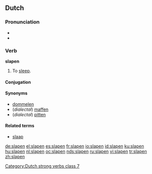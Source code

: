 ==Dutch==

===Pronunciation===
* {{IPA|[ˈslapən]|lang=nl}}
* {{hyphenation|sla|pen}}

===Verb===
'''slapen'''
# To [[sleep]].

====Conjugation====
{{nl-verb|slaap|slaapt|sliep|sliepen|hebben|geslapen|slape}}

[[Category:Dutch strong verbs class 7]]

====Synonyms====
* [[dommelen]]
* (''dialectal'') [[maffen]]
* (''dialectal'') [[pitten]]

====Related terms====
* [[slaap]]

[[de:slapen]]
[[el:slapen]]
[[es:slapen]]
[[fr:slapen]]
[[io:slapen]]
[[id:slapen]]
[[ku:slapen]]
[[hu:slapen]]
[[nl:slapen]]
[[oc:slapen]]
[[nds:slapen]]
[[ru:slapen]]
[[vi:slapen]]
[[tr:slapen]]
[[zh:slapen]]